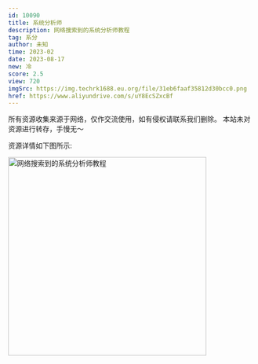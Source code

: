 ```yaml
---
id: 10090
title: 系统分析师
description: 网络搜索到的系统分析师教程
tag: 系分
author: 未知
time: 2023-02
date: 2023-08-17
new: 冷
score: 2.5
view: 720
imgSrc: https://img.techrk1688.eu.org/file/31eb6faaf35812d30bcc0.png
href: https://www.aliyundrive.com/s/uY8EcSZxcBf
---
```


<Callout type="danger">
  所有资源收集来源于网络，仅作交流使用，如有侵权请联系我们删除。
  本站未对资源进行转存，手慢无～
</Callout>

资源详情如下图所示:

<Image
  src="https://img.techrk1688.eu.org/file/572202c474922b5a9300a.png"
  height="404"
  width="auto"
  alt="网络搜索到的系统分析师教程"
  priority={true}
/>
